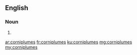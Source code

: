 ==English==

===Noun===
{{head|en}}

# {{plural of|corniplume}}

[[ar:corniplumes]]
[[fr:corniplumes]]
[[ku:corniplumes]]
[[mg:corniplumes]]
[[my:corniplumes]]